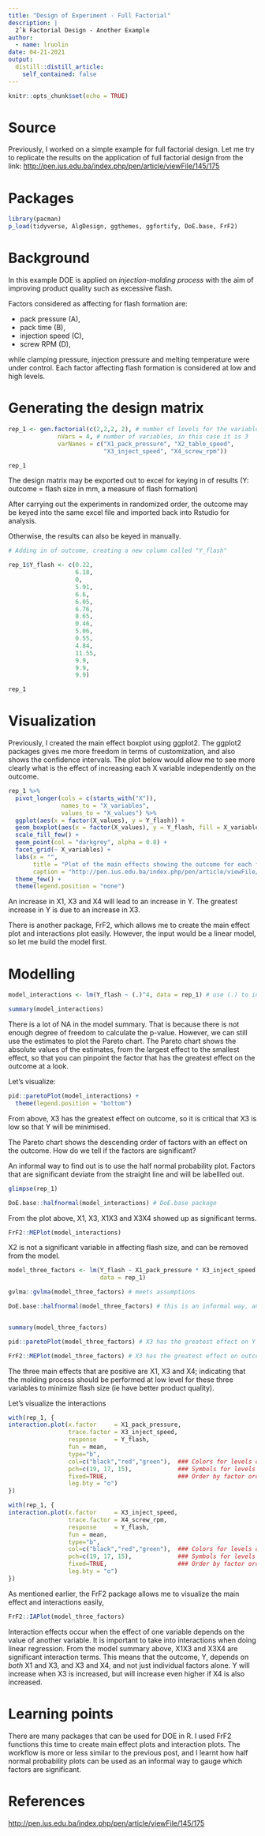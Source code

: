 ```yaml
---
title: "Design of Experiment - Full Factorial"
description: |
  2ˆk Factorial Design - Another Example
author:
  - name: lruolin
date: 04-21-2021
output:
  distill::distill_article:
    self_contained: false
---
```



```r
knitr::opts_chunk$set(echo = TRUE)
```


# Source

Previously, I worked on a simple example for full factorial design. Let me try to replicate the results on the application of full factorial design from the link:
<http://pen.ius.edu.ba/index.php/pen/article/viewFile/145/175>

# Packages

```r
library(pacman)
p_load(tidyverse, AlgDesign, ggthemes, ggfortify, DoE.base, FrF2)
```


# Background

In this example DOE is applied on *injection-molding process* with the aim of improving product quality such as excessive flash. 

Factors considered as affecting for flash formation are: 

- pack pressure (A), 
- pack time (B), 
- injection speed (C), 
- screw RPM (D), 

while clamping pressure, injection pressure and melting temperature were under control. Each factor affecting flash formation is considered at low and high levels. 

# Generating the design matrix

```r
rep_1 <- gen.factorial(c(2,2,2, 2), # number of levels for the variables
              nVars = 4, # number of variables, in this case it is 3
              varNames = c("X1_pack_pressure", "X2_table_speed", 
                           "X3_inject_speed", "X4_screw_rpm"))

rep_1
```
The design matrix may be exported out to excel for keying in of results (Y: outcome = flash size in mm, a measure of flash formation)

After carrying out the experiments in randomized order, the outcome may be keyed into the same excel file and imported back into Rstudio for analysis. 

Otherwise, the results can also be keyed in manually.

```r

# Adding in of outcome, creating a new column called "Y_flash" 

rep_1$Y_flash <- c(0.22,
                   6.18,
                   0,
                   5.91,
                   6.6,
                   6.05,
                   6.76,
                   8.65,
                   0.46,
                   5.06,
                   0.55,
                   4.84,
                   11.55,
                   9.9,
                   9.9,
                   9.9)

rep_1
```

# Visualization

Previously, I created the main effect boxplot using ggplot2. The ggplot2 packages gives me more freedom in terms of customization, and also shows the confidence intervals. The plot below would allow me to see more clearly what is the effect of increasing each X variable independently on the outcome. 

```r
rep_1 %>% 
  pivot_longer(cols = c(starts_with("X")),
               names_to = "X_variables",
               values_to = "X_values") %>% 
  ggplot(aes(x = factor(X_values), y = Y_flash)) +
  geom_boxplot(aes(x = factor(X_values), y = Y_flash, fill = X_variables)) +
  scale_fill_few() +
  geom_point(col = "darkgrey", alpha = 0.8) +
  facet_grid(~ X_variables) +
  labs(x = "",
       title = "Plot of the main effects showing the outcome for each factor.",
       caption = "http://pen.ius.edu.ba/index.php/pen/article/viewFile/145/175") +
  theme_few() +
  theme(legend.position = "none")
```
An increase in X1, X3 and X4 will lead to an increase in Y. The greatest increase in Y is due to an increase in X3. 

There is another package, FrF2, which allows me to create the main effect plot and interactions plot easily. However, the input would be a linear model, so let me build the model first. 


# Modelling


```r
model_interactions <- lm(Y_flash ~ (.)^4, data = rep_1) # use (.) to indicate all X variables

summary(model_interactions) 
```

There is a lot of NA in the model summary. That is because there is not enough degree of freedom to calculate the p-value. However, we can still use the estimates to plot the Pareto chart. The Pareto chart shows the absolute values of the estimates, from the largest effect to the smallest effect, so that you can pinpoint the factor that has the greatest effect on the outcome at a look.

Let's visualize:

```r
pid::paretoPlot(model_interactions) +
  theme(legend.position = "bottom")
```
From above, X3 has the greatest effect on outcome, so it is critical that X3 is low so that Y will be minimised. 

The Pareto chart shows the descending order of factors with an effect on the outcome. How do we tell if the factors are significant?

An informal way to find out is to use the half normal probability plot. Factors that are significant deviate from the straight line and will be labellled out. 

```r
glimpse(rep_1)

DoE.base::halfnormal(model_interactions) # DoE.base package
```

From the plot above, X1, X3, X1X3 and X3X4 showed up as significant terms.  

```r
FrF2::MEPlot(model_interactions)
```
X2 is not a significant variable in affecting flash size, and can be removed from the model. 

```r
model_three_factors <- lm(Y_flash ~ X1_pack_pressure * X3_inject_speed * X4_screw_rpm, 
                          data = rep_1)

gvlma::gvlma(model_three_factors) # meets assumptions

DoE.base::halfnormal(model_three_factors) # this is an informal way, and we should rely on the linear regression summary to confirm which are the significant factors. 


summary(model_three_factors)
```

```r
pid::paretoPlot(model_three_factors) # X3 has the greatest effect on Y

FrF2::MEPlot(model_three_factors) # X3 has the greatest effect on outcome

```
The three main effects that are positive are X1, X3 and X4; indicating that the molding process should be performed at low level for these three variables to minimize flash size (ie have better product quality). 

Let's visualize the interactions

```r
with(rep_1, {
interaction.plot(x.factor     = X1_pack_pressure,
                 trace.factor = X3_inject_speed,
                 response     = Y_flash,
                 fun = mean,
                 type="b",
                 col=c("black","red","green"),  ### Colors for levels of trace var.
                 pch=c(19, 17, 15),             ### Symbols for levels of trace var.
                 fixed=TRUE,                    ### Order by factor order in data
                 leg.bty = "o")
})

with(rep_1, {
interaction.plot(x.factor     = X3_inject_speed,
                 trace.factor = X4_screw_rpm,
                 response     = Y_flash,
                 fun = mean,
                 type="b",
                 col=c("black","red","green"),  ### Colors for levels of trace var.
                 pch=c(19, 17, 15),             ### Symbols for levels of trace var.
                 fixed=TRUE,                    ### Order by factor order in data
                 leg.bty = "o")
})
```

As mentioned earlier, the FrF2 package allows me to visualize the main effect and interactions easily,


```r
FrF2::IAPlot(model_three_factors)
```



Interaction effects occur when the effect of one variable depends on the value of another variable. It is important to take into interactions when doing linear regression. From the model summary above, X1X3 and X3X4 are significant interaction terms. This means that the outcome, Y, depends on *both* X1 and X3, and X3 and X4, and not just individual factors alone. Y will increase when X3 is increased, but will increase even higher if X4 is also increased.

# Learning points

There are many packages that can be used for DOE in R. I used FrF2 functions this time to create main effect plots and interaction plots. The workflow is more or less similar to the previous post, and I learnt how half normal probability plots can be used as an informal way to gauge which factors are significant. 


# References

<http://pen.ius.edu.ba/index.php/pen/article/viewFile/145/175>









